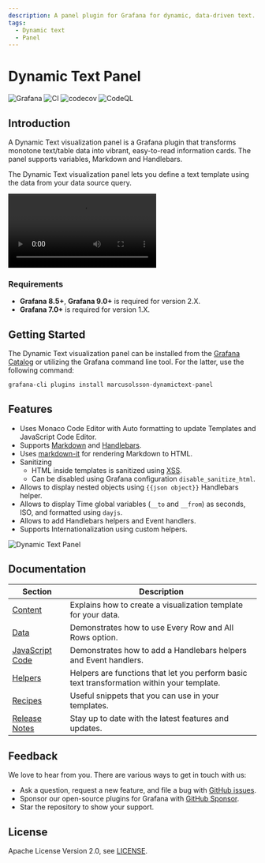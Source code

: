 ```yaml
---
description: A panel plugin for Grafana for dynamic, data-driven text.
tags:
  - Dynamic text
  - Panel
---
```



# Dynamic Text Panel

![Grafana](https://img.shields.io/badge/Grafana-9.3.1-orange)
![CI](https://github.com/volkovlabs/volkovlabs-dynamictext-panel/workflows/CI/badge.svg)
![codecov](https://codecov.io/gh/VolkovLabs/volkovlabs-dynamictext-panel/branch/main/graph/badge.svg)
![CodeQL](https://github.com/VolkovLabs/volkovlabs-dynamictext-panel/actions/workflows/codeql-analysis.yml/badge.svg)

## Introduction

A Dynamic Text visualization panel is a Grafana plugin that transforms monotone text/table data into vibrant, easy-to-read information cards. The panel supports variables, Markdown and Handlebars.

The Dynamic Text visualization panel lets you define a text template using the data from your data source query.

<Video
  src="https://www.youtube.com/embed/MpNZ4Yl-p0U"
  title="Markdown, HTML and Handlebars to transform data visualizations."
/>

### Requirements

- **Grafana 8.5+**, **Grafana 9.0+** is required for version 2.X.
- **Grafana 7.0+** is required for version 1.X.

## Getting Started

The Dynamic Text visualization panel can be installed from the [Grafana Catalog](https://grafana.com/grafana/plugins/marcusolsson-dynamictext-panel/) or utilizing the Grafana command line tool. For the latter, use the following command:

```bash
grafana-cli plugins install marcusolsson-dynamictext-panel
```

## Features

- Uses Monaco Code Editor with Auto formatting to update Templates and JavaScript Code Editor.
- Supports [Markdown](https://commonmark.org/help/) and [Handlebars](https://handlebarsjs.com/guide/expressions.html#basic-usage).
- Uses [markdown-it](https://github.com/markdown-it/markdown-it) for rendering Markdown to HTML.
- Sanitizing
  - HTML inside templates is sanitized using [XSS](https://jsxss.com/en/index.html).
  - Can be disabled using Grafana configuration `disable_sanitize_html`.
- Allows to display nested objects using `{{json object}}` Handlebars helper.
- Allows to display Time global variables (`__to` and `__from`) as seconds, ISO, and formatted using `dayjs`.
- Allows to add Handlebars helpers and Event handlers.
- Supports Internationalization using custom helpers.

![Dynamic Text Panel](img/screenshot.png)

## Documentation

| Section                  | Description                                                                                |
| ------------------------ | ------------------------------------------------------------------------------------------ |
| [Content](content)       | Explains how to create a visualization template for your data.                             |
| [Data](data)             | Demonstrates how to use Every Row and All Rows option.                                     |
| [JavaScript Code](code)  | Demonstrates how to add a Handlebars helpers and Event handlers.                           |
| [Helpers](helpers)       | Helpers are functions that let you perform basic text transformation within your template. |
| [Recipes](recipes)       | Useful snippets that you can use in your templates.                                        |
| [Release Notes](release) | Stay up to date with the latest features and updates.                                      |

## Feedback

We love to hear from you. There are various ways to get in touch with us:

- Ask a question, request a new feature, and file a bug with [GitHub issues](https://github.com/volkovlabs/volkovlabs-dynamictext-panel/issues/new/choose).
- Sponsor our open-source plugins for Grafana with [GitHub Sponsor](https://github.com/sponsors/VolkovLabs).
- Star the repository to show your support.

## License

Apache License Version 2.0, see [LICENSE](https://github.com/volkovlabs/volkovlabs-dynamictext-panel/blob/main/LICENSE).
